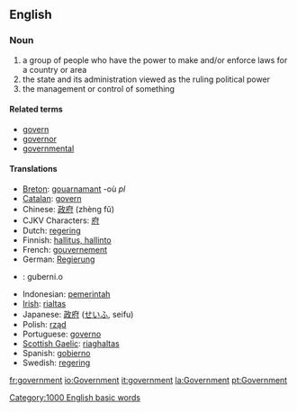 ==English==

===Noun===
{{en-noun-reg}}

# a group of people who have the power to make and/or enforce laws for a country or area
# the state and its administration viewed as the ruling political power
# the management or control of something

====Related terms====
*[[govern]]
*[[governor]]
*[[governmental]]

====Translations====
*[[Breton]]: [[gouarnamant]] {{m}} -où ''pl''
*[[Catalan]]: [[govern]] {{m}}
*Chinese: [[政府]] (zhèng fǔ) 
*CJKV Characters: [[府]]
*Dutch: [[regering]]
*Finnish: [[hallitus, hallinto]]
*French: [[gouvernement]]
*German: [[Regierung]] {{f}}
* {{io}} : guberni.o
*Indonesian: [[pemerintah]]
*[[Irish]]: [[rialtas]]
*Japanese: [[政府]] ([[せいふ]], seifu)
*Polish: [[rząd]] {{m}}
*Portuguese: [[governo]] {{m}}
*[[Scottish Gaelic]]: [[riaghaltas]]
*Spanish: [[gobierno]] {{m}}
*Swedish: [[regering]]

[[Category:1000 English basic words]]

[[fr:government]]
[[io:Government]]
[[it:government]]
[[la:Government]]
[[pt:Government]]